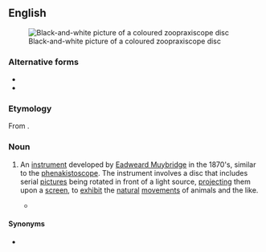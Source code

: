 {{also|zoöpraxiscope}}
==English==
{{Wikipedia}}
[[File:Zoopraxiscope 16485u.jpg|thumb|Black-and-white picture of a coloured zoopraxiscope disc]]

===Alternative forms===
* {{l|en|zoöpraxiscope}}
* {{l|en|zoopraxinoscope}}

===Etymology===
From {{af|en|zoo|praxis|scope}}.

===Noun===
{{en-noun}}

# {{lb|en|photography|historical}} An [[instrument]] developed by [[w:Eadweard Muybridge|Eadweard Muybridge]] in the 1870's, similar to the [[phenakistoscope]]. The instrument involves a disc that includes serial [[pictures]] being rotated in front of a light source, [[project]]ing them upon a [[screen]], to [[exhibit]] the [[natural]] [[movements]] of animals and the like.
#* {{quote-book|en|year=2018|author=[[w:Richard Powers|Richard Powers]]|title=[[w:The Overstory|The Overstory]]|publisher=Vintage (2019)|page=12|passage=A few years before, he bought his youngest girl a '''zoopraxiscope''' for her birthday, though he alone kept playing with it, after she grew bored. Now those squadrons of flapping geese and parades of bucking broncos that come alive when the glass drum spins animate his brain.}}
====Synonyms====
* {{l|en|zoogyroscope}}